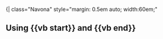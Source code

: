 <includeonly>{| class="Navona" style="margin: 0.5em auto; width:60em;"</includeonly><noinclude>
== Using <nowiki>{{vb start}}</nowiki> and <nowiki>{{vb end}}</nowiki> ==
<noinclude>
[[Category:Volleyball navigational boxes (standardized)| ]]